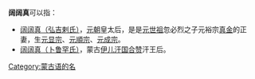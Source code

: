 '''阔阔真'''可以指：

* [[伯藍也怯赤|阔阔真（弘吉剌氏）]]，[[元朝|元朝]]皇太后，是是[[元世祖|元世祖]]忽必烈之子元裕宗[[真金|真金]]的正妻，生[[元显宗|元显宗]]、[[元順宗|元順宗]]、[[元成宗|元成宗]]。
* [[阔阔真_(卜鲁罕氏)|阔阔真（卜鲁罕氏）]]，蒙古[[伊儿汗国|伊儿汗国]][[合赞|合赞]]汗王后。

{{Disambiguation|K|Cat=三字人名譯名消歧義}}
[[Category:蒙古语的名|Category:蒙古语的名]]